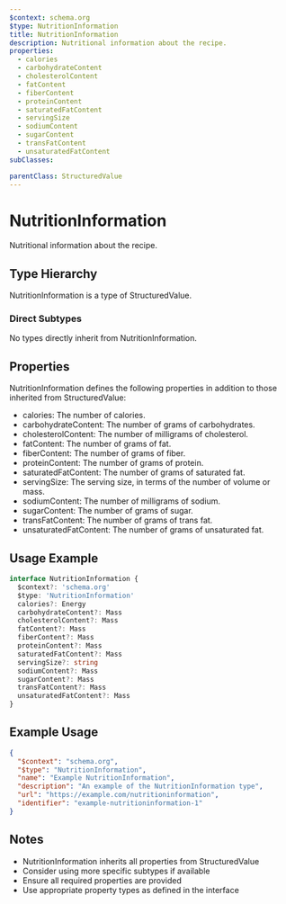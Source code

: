 ```yaml
---
$context: schema.org
$type: NutritionInformation
title: NutritionInformation
description: Nutritional information about the recipe.
properties:
  - calories
  - carbohydrateContent
  - cholesterolContent
  - fatContent
  - fiberContent
  - proteinContent
  - saturatedFatContent
  - servingSize
  - sodiumContent
  - sugarContent
  - transFatContent
  - unsaturatedFatContent
subClasses:

parentClass: StructuredValue
---
```


# NutritionInformation

Nutritional information about the recipe.

## Type Hierarchy

NutritionInformation is a type of StructuredValue.

### Direct Subtypes

No types directly inherit from NutritionInformation.

## Properties

NutritionInformation defines the following properties in addition to those inherited from StructuredValue:

- calories: The number of calories.
- carbohydrateContent: The number of grams of carbohydrates.
- cholesterolContent: The number of milligrams of cholesterol.
- fatContent: The number of grams of fat.
- fiberContent: The number of grams of fiber.
- proteinContent: The number of grams of protein.
- saturatedFatContent: The number of grams of saturated fat.
- servingSize: The serving size, in terms of the number of volume or mass.
- sodiumContent: The number of milligrams of sodium.
- sugarContent: The number of grams of sugar.
- transFatContent: The number of grams of trans fat.
- unsaturatedFatContent: The number of grams of unsaturated fat.

## Usage Example

```typescript
interface NutritionInformation {
  $context?: 'schema.org'
  $type: 'NutritionInformation'
  calories?: Energy
  carbohydrateContent?: Mass
  cholesterolContent?: Mass
  fatContent?: Mass
  fiberContent?: Mass
  proteinContent?: Mass
  saturatedFatContent?: Mass
  servingSize?: string
  sodiumContent?: Mass
  sugarContent?: Mass
  transFatContent?: Mass
  unsaturatedFatContent?: Mass
}
```

## Example Usage

```json
{
  "$context": "schema.org",
  "$type": "NutritionInformation",
  "name": "Example NutritionInformation",
  "description": "An example of the NutritionInformation type",
  "url": "https://example.com/nutritioninformation",
  "identifier": "example-nutritioninformation-1"
}
```

## Notes

- NutritionInformation inherits all properties from StructuredValue
- Consider using more specific subtypes if available
- Ensure all required properties are provided
- Use appropriate property types as defined in the interface
